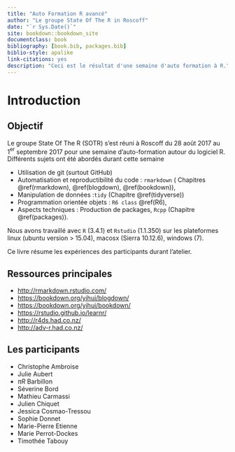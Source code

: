 ```yaml
--- 
title: "Auto Formation R avancé"
author: "Le groupe State Of The R in Roscoff"
date: "`r Sys.Date()`"
site: bookdown::bookdown_site
documentclass: book
bibliography: [book.bib, packages.bib]
biblio-style: apalike
link-citations: yes
description: "Ceci est le résultat d'une semaine d'auto formation à R."
---
```


# Introduction {-}

## Objectif {-}

Le groupe State Of The R (SOTR) s'est réuni  à Roscoff du 28 août 2017 au 1$^{\mbox{er}}$ septembre 2017 pour une semaine d'auto-formation autour du logiciel R. Différents sujets ont été abordés durant cette semaine 

  - Utilisation de git (surtout GitHub) 
  - Automatisation et reproductibilité du code : ``rmarkdown`` ( Chapitres \@ref(rmarkdown), \@ref(blogdown), \@ref(bookdown)),
  - Manipulation de données :`` tidy`` (Chapitre \@ref(tidyverse))
  - Programmation orientée objets : ``R6 class`` \@ref(R6),
  - Aspects techniques : Production de packages, ``Rcpp`` (Chapitre \@ref(packages)). 


Nous avons travaillé avec `R` (3.4.1) et  `Rstudio`  (1.1.350) sur les plateformes 
linux (ubuntu version > 15.04), macosx (Sierra 10.12.6), windows (7).

Ce livre résume les expériences des participants durant l'atelier. 

## Ressources principales {-}

  - [http://rmarkdown.rstudio.com/](R Markdown website)
  - [https://bookdown.org/yihui/blogdown/](blogdown: Creating Websites with R Markdown)
  - [https://bookdown.org/yihui/bookdown/](bookdown: Creating Books with R Markdown)
  - [https://rstudio.github.io/learnr/](Interactive Tutorial with R)
  - [http://r4ds.had.co.nz/](Le livre R for Data Science)
  - [http://adv-r.had.co.nz/](Advanced R)



## Les participants {-}

  - Christophe Ambroise
  - Julie Aubert
  - $\pi R$ Barbillon
  - Séverine Bord
  - Mathieu Carmassi
  - Julien Chiquet 
  - Jessica Cosmao-Tressou
  - Sophie Donnet 
  - Marie-Pierre Etienne
  - Marie Perrot-Dockes
  - Timothée Tabouy

